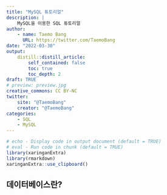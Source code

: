 ```yaml
---
title: "MySQL 튜토리얼"
description: |
    MySQL을 이용한 SQL 튜토리얼
author:
    - name: Taemo Bang
      URL: https://twitter.com/TaemoBang
date: "2022-03-30"
output:
    distill::distill_article:
        self_contained: false
        toc: true
        toc_depth: 2
draft: TRUE
# preview: preview.jpg
creative_commons: CC BY-NC
twitter:
    site: "@TaemoBang"
    creator: "@TaemoBang"
categories:
    - SQL
    - MySQL
---
```


```r
# echo - Display code in output document (default = TRUE)
# eval - Run code in chunk (default = TRUE)
library(xaringanExtra)
library(rmarkdown)
xaringanExtra::use_clipboard()
```

## 데이터베이스란?
